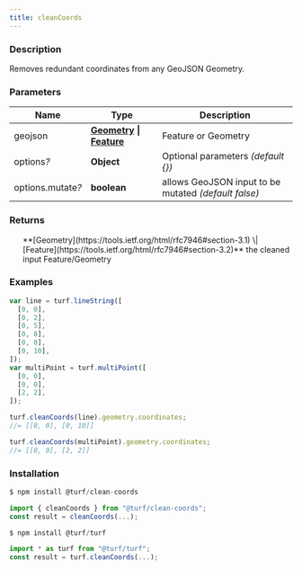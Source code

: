 ```yaml
---
title: cleanCoords
---
```



### Description

Removes redundant coordinates from any GeoJSON Geometry.

### Parameters

| Name                   | Type                                                                                                                          | Description                                          |
| ---------------------- | ----------------------------------------------------------------------------------------------------------------------------- | ---------------------------------------------------- |
| geojson                | **[Geometry](https://tools.ietf.org/html/rfc7946#section-3.1) \| [Feature](https://tools.ietf.org/html/rfc7946#section-3.2)** | Feature or Geometry                                  |
| options<i>?</i>        | **Object**                                                                                                                    | Optional parameters _(default \{})_                  |
| options.mutate<i>?</i> | **boolean**                                                                                                                   | allows GeoJSON input to be mutated _(default false)_ |

### Returns

<ul>
  **[Geometry](https://tools.ietf.org/html/rfc7946#section-3.1) \| [Feature](https://tools.ietf.org/html/rfc7946#section-3.2)** the cleaned input Feature/Geometry

</ul>

### Examples

```javascript
var line = turf.lineString([
  [0, 0],
  [0, 2],
  [0, 5],
  [0, 8],
  [0, 8],
  [0, 10],
]);
var multiPoint = turf.multiPoint([
  [0, 0],
  [0, 0],
  [2, 2],
]);

turf.cleanCoords(line).geometry.coordinates;
//= [[0, 0], [0, 10]]

turf.cleanCoords(multiPoint).geometry.coordinates;
//= [[0, 0], [2, 2]]
```

### Installation

```javascript
$ npm install @turf/clean-coords

import { cleanCoords } from "@turf/clean-coords";
const result = cleanCoords(...);
```

```javascript
$ npm install @turf/turf

import * as turf from "@turf/turf";
const result = turf.cleanCoords(...);
```
